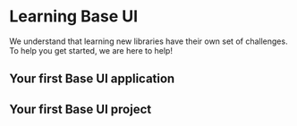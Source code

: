 <!--
Copyright (c) 2018 Uber Technologies, Inc.

This source code is licensed under the MIT license found in the
LICENSE file in the root directory of this source tree.
-->



# Learning Base UI

We understand that learning new libraries have their own set of challenges. To help you get started, we are here to help!

## Your first Base UI application

## Your first Base UI project

